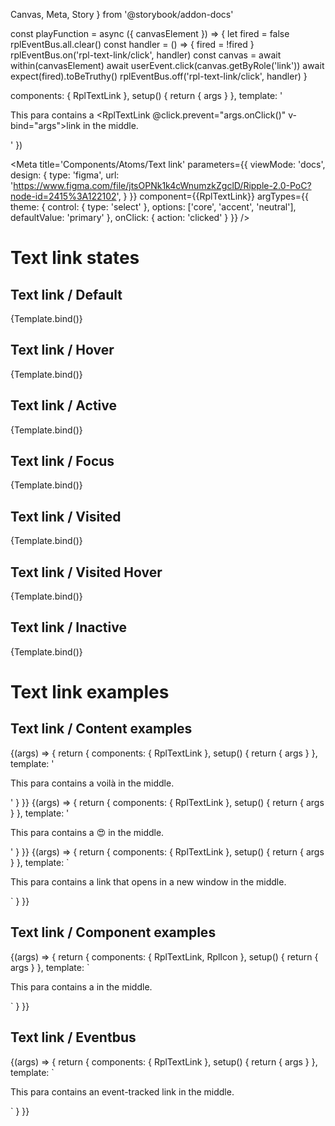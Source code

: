   Canvas,
  Meta,
  Story
} from '@storybook/addon-docs'

const playFunction = async ({ canvasElement }) => {
  let fired = false
  rplEventBus.all.clear()
  const handler = () => { fired = !fired }
  rplEventBus.on('rpl-text-link/click', handler)
  const canvas = await within(canvasElement)
  await userEvent.click(canvas.getByRole('link'))
  await expect(fired).toBeTruthy()
  rplEventBus.off('rpl-text-link/click', handler)
}

  components: { RplTextLink },
  setup() {
    return { args }
  },
  template: '<p class="sb-container">This para contains a <RplTextLink @click.prevent="args.onClick()" v-bind="args">link</RplTextLink> in the middle.</p>'
})

<Meta
  title='Components/Atoms/Text link'
  parameters={{
    viewMode: 'docs',
    design: {
      type: 'figma',
      url:
        'https://www.figma.com/file/jtsOPNk1k4cWnumzkZgclD/Ripple-2.0-PoC?node-id=2415%3A122102',
    }
  }}
  component={{RplTextLink}}
  argTypes={{
    theme: {
      control: { type: 'select' },
      options: ['core', 'accent', 'neutral'],
      defaultValue: 'primary'
    },
    onClick: { action: 'clicked' }
  }}
/>

# Text link states

<ArgsTable of={RplTextLink} />

## Text link / Default

<Canvas>
  <Story
    name='Default'
  >
    {Template.bind()}
  </Story>
</Canvas>

## Text link / Hover

<Canvas>
  <Story
    name='Default/Hover'
    parameters={{ pseudo: { hover: true } }}
  >
    {Template.bind()}
  </Story>
</Canvas>

## Text link / Active

<Canvas>
  <Story
    name='Default/Active'
    parameters={{ pseudo: { active: true } }}
  >
    {Template.bind()}
  </Story>
</Canvas>

## Text link / Focus

<Canvas>
  <Story
    name='Default/Focus'
    parameters={{ pseudo: { focus: true } }}
  >
    {Template.bind()}
  </Story>
</Canvas>

## Text link / Visited

<Canvas>
  <Story
    name='Default/Visited'
    parameters={{ pseudo: { visited: true } }}
  >
    {Template.bind()}
  </Story>
</Canvas>

## Text link / Visited Hover

<Canvas>
  <Story
    name='Default/VisitedHover'
    parameters={{ pseudo: { hover: true, visited: true } }}
  >
    {Template.bind()}
  </Story>
</Canvas>

## Text link / Inactive

<Canvas>
  <Story
    name='Default/Inactive'
    args={{
      inactive: true
    }}
  >
    {Template.bind()}
  </Story>
</Canvas>

# Text link examples

## Text link / Content examples

<Canvas>
  <Story name="Examples/Content/Accent">
    {(args) => {
      return {
        components: { RplTextLink },
        setup() { return { args } },
        template: '<p class="sb-container">This para contains a <RplTextLink>voilà</RplTextLink> in the middle.</p>'
      }
    }}
  </Story>
  <Story name="Examples/Content/Emoji">
    {(args) => {
      return {
        components: { RplTextLink },
        setup() { return { args } },
        template: '<p class="sb-container">This para contains a <RplTextLink>😍</RplTextLink> in the middle.</p>'
      }
    }}
  </Story>
  <Story name="Examples/Content/Target">
    {(args) => {
      return {
        components: { RplTextLink },
        setup() { return { args } },
        template: `<p class="sb-container">This para contains a <RplTextLink target="_blank">link that opens in a new window</RplTextLink> in the middle.</p>`
      }
    }}
  </Story>
</Canvas>

## Text link / Component examples

<Canvas>
  <Story name="Examples/Component/Icon">
    {(args) => {
      return {
        components: { RplTextLink, RplIcon },
        setup() { return { args } },
        template: `<p class="sb-container">This para contains a <RplTextLink><RplIcon name="icon-download"></RplIcon></RplTextLink> in the middle.</p>`
      }
    }}
  </Story>
</Canvas>

## Text link / Eventbus

<Canvas>
  <Story
    name="Examples/Eventbus"
    play={playFunction}
  >
    {(args) => {
      return {
        components: { RplTextLink },
        setup() { return { args } },
        template: `<p class="sb-container">This para contains an <RplTextLink @click.prevent="args.onClick()">event-tracked link</RplTextLink> in the middle.</p>`
      }
    }}
  </Story>
</Canvas>
